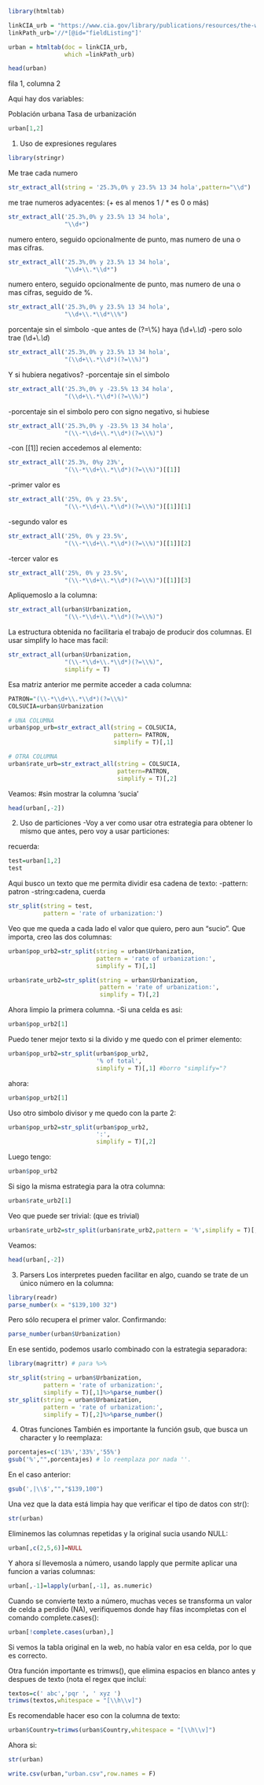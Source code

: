 

```r
library(htmltab) 

linkCIA_urb = "https://www.cia.gov/library/publications/resources/the-world-factbook/fields/349.html"
linkPath_urb='//*[@id="fieldListing"]'

urban = htmltab(doc = linkCIA_urb, 
                which =linkPath_urb)
```
```r
head(urban)
```
fila 1, columna 2

Aqui hay dos variables:

Población urbana
Tasa de urbanización
```r
urban[1,2]
```
1. Uso de expresiones regulares
```r
library(stringr)
```
Me trae cada numero
```r
str_extract_all(string = '25.3%,0% y 23.5% 13 34 hola',pattern="\\d")
```
me trae numeros adyacentes:
    (+ es al menos 1 / * es 0 o más)
```r
str_extract_all('25.3%,0% y 23.5% 13 34 hola',
                "\\d+") 
```
numero entero, seguido opcionalmente de punto, mas numero de una o mas cifras.
```r
str_extract_all('25.3%,0% y 23.5% 13 34 hola',
                "\\d+\\.*\\d*")
```
numero entero, seguido opcionalmente de punto, mas numero de una o mas cifras, seguido de %.
```r
str_extract_all('25.3%,0% y 23.5% 13 34 hola',
                "\\d+\\.*\\d*\\%")
```
porcentaje sin el simbolo
-que antes de (?=\\%) haya (\\d+\\.*\\d*)
-pero solo trae (\\d+\\.*\\d*)
```r
str_extract_all('25.3%,0% y 23.5% 13 34 hola',
                "(\\d+\\.*\\d*)(?=\\%)")
```
Y si hubiera negativos?
-porcentaje sin el simbolo
```r
str_extract_all('25.3%,0% y -23.5% 13 34 hola',
                "(\\d+\\.*\\d*)(?=\\%)")
```
-porcentaje sin el simbolo pero con signo negativo, si hubiese
```r
str_extract_all('25.3%,0% y -23.5% 13 34 hola',
                "(\\-*\\d+\\.*\\d*)(?=\\%)")
```
-con [[1]] recien accedemos al elemento:
```r
str_extract_all('25.3%, 0%y 23%',
                "(\\-*\\d+\\.*\\d*)(?=\\%)")[[1]]
```
-primer valor es
```r
str_extract_all('25%, 0% y 23.5%',
                "(\\-*\\d+\\.*\\d*)(?=\\%)")[[1]][1]
```
-segundo valor es
```r
str_extract_all('25%, 0% y 23.5%',
                "(\\-*\\d+\\.*\\d*)(?=\\%)")[[1]][2]
```
-tercer valor es
```r
str_extract_all('25%, 0% y 23.5%', 
                "(\\-*\\d+\\.*\\d*)(?=\\%)")[[1]][3]
```
Apliquemoslo a la columna:
```r
str_extract_all(urban$Urbanization,
                "(\\-*\\d+\\.*\\d*)(?=\\%)")
```
La estructura obtenida no facilitaria el trabajo de producir dos columnas. El usar simplify lo hace mas facil:
```r
str_extract_all(urban$Urbanization,
                "(\\-*\\d+\\.*\\d*)(?=\\%)",
                simplify = T)
```
Esa matriz anterior me permite acceder a cada columna:
```r
PATRON="(\\-*\\d+\\.*\\d*)(?=\\%)"
COLSUCIA=urban$Urbanization

# UNA COLUMNA
urban$pop_urb=str_extract_all(string = COLSUCIA,
                              pattern= PATRON,
                              simplify = T)[,1]

# OTRA COLUMNA
urban$rate_urb=str_extract_all(string = COLSUCIA,
                               pattern=PATRON,
                               simplify = T)[,2]
```
Veamos: #sin mostrar la columna 'sucia'
```r
head(urban[,-2]) 
```
2. Uso de particiones
-Voy a ver como usar otra estrategia para obtener lo mismo que antes, pero voy a usar particiones:

recuerda:
```r
test=urban[1,2]
test
```
Aqui busco un texto que me permita dividir esa cadena de texto:
-pattern: patron
-string:cadena, cuerda
```r
str_split(string = test,
          pattern = 'rate of urbanization:')
```
Veo que me queda a cada lado el valor que quiero, pero aun “sucio”. Que importa, creo las dos columnas:
```r
urban$pop_urb2=str_split(string = urban$Urbanization,
                         pattern = 'rate of urbanization:',
                         simplify = T)[,1]

urban$rate_urb2=str_split(string = urban$Urbanization,
                          pattern = 'rate of urbanization:',
                          simplify = T)[,2]
```
Ahora limpio la primera columna.
-Si una celda es asi:
```r
urban$pop_urb2[1]
```
Puedo tener mejor texto si la divido y me quedo con el primer elemento:
```r
urban$pop_urb2=str_split(urban$pop_urb2,
                         '% of total',
                         simplify = T)[,1] #borro "simplify="?
```
ahora:
```r
urban$pop_urb2[1]
```
Uso otro simbolo divisor y me quedo con la parte 2:
```r
urban$pop_urb2=str_split(urban$pop_urb2,
                         ':',
                         simplify = T)[,2]
```
Luego tengo:
```r
urban$pop_urb2
```
Si sigo la misma estrategia para la otra columna:
```r
urban$rate_urb2[1]
```
Veo que puede ser trivial: (que es trivial)
```r
urban$rate_urb2=str_split(urban$rate_urb2,pattern = '%',simplify = T)[,1]
```
Veamos:
```r
head(urban[,-2])
```
3. Parsers
Los interpretes pueden facilitar en algo, cuando se trate de un único número en la columna:
```r
library(readr)
parse_number(x = "$139,100 32")
```
Pero sólo recupera el primer valor. Confirmando:
```r
parse_number(urban$Urbanization)
```
En ese sentido, podemos usarlo combinado con la estrategia separadora:
```r
library(magrittr) # para %>%
```
```r
str_split(string = urban$Urbanization,
          pattern = 'rate of urbanization:',
          simplify = T)[,1]%>%parse_number()
str_split(string = urban$Urbanization,
          pattern = 'rate of urbanization:',
          simplify = T)[,2]%>%parse_number()
```
4. Otras funciones
También es importante la función gsub, que busca un character y lo reemplaza:
```r
porcentajes=c('13%','33%','55%')
gsub('%',"",porcentajes) # lo reemplaza por nada ''.
```
En el caso anterior:
```r
gsub(',|\\$',"","$139,100")
```
Una vez que la data está limpia hay que verificar el tipo de datos con str():
```r
str(urban)
```
Eliminemos las columnas repetidas y la original sucia usando NULL:
```r
urban[,c(2,5,6)]=NULL
```
Y ahora sí llevemosla a número, usando lapply que permite aplicar una funcion a varias columnas:
```r
urban[,-1]=lapply(urban[,-1], as.numeric)
```
Cuando se convierte texto a número, muchas veces se transforma un valor de celda a perdido (NA), verifiquemos donde hay filas incompletas con el comando complete.cases():
```r
urban[!complete.cases(urban),]
```
Si vemos la tabla original en la web, no había valor en esa celda, por lo que es correcto.

Otra función importante es trimws(), que elimina espacios en blanco antes y despues de texto (nota el regex que incluí:
```r
textos=c(' abc','pqr ', ' xyz ')
trimws(textos,whitespace = "[\\h\\v]")
```
Es recomendable hacer eso con la columna de texto:
```r
urban$Country=trimws(urban$Country,whitespace = "[\\h\\v]")
```
Ahora si:

```r
str(urban)
```
```r
write.csv(urban,"urban.csv",row.names = F)
```

